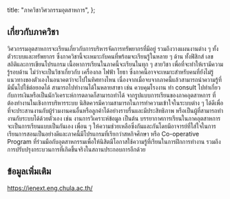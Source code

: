
title: "ภาควิชาวิศวกรรมอุตสาหการ",
};

<MajorHeader major={Major.ALL[1]} />

## เกี่ยวกับภาควิชา

วิศวกรรมอุตสาหการจะเรียนเกี่ยวกับการบริหารจัดการทรัพยากรที่มีอยู่ รวมถึงวางแผนงานต่าง ๆ ทั้งตัวระบบและทรัพยากร ซึ่งภาควิชานี้จะเหมาะกับคนที่พร้อมจะเรียนรู้ในหลาย ๆ ด้าน ทั้งฟิสิกส์ เลข สถิติและการเขียนโปรแกรม เนื้อหาการเรียนในภาคนี้จะเรียนในทุก ๆ สายวิชา เพื่อที่จะทำให้เรามีความรู้รอบด้าน ไม่ว่าจะเป็นวิชาเกี่ยวกับ เครื่องกล ไฟฟ้า โยธา ซึ่งภาคนี้อาจจะเหมาะสำหรับคนที่ยังไม่รู้แนวทางของตัวเองในอนาคตว่าจะไปในทิศทางไหน เนื่องจากเมื่อจบจากภาคนี้แล้วสามารถนำความรู้ที่มีนั้นไปใช้ต่อยอดได้ สามารถไปทำงานได้ในหลายสาขา เช่น ควบคุมโรงงาน ทำ consult ไปทำเกี่ยวกับการเงินหรือเป็นนักวิเคราะห์การตลาดก็สามารถทำได้ จากรูปแบบการเรียนของภาคอุตสาหการ ที่ต้องทํางานในเชิงการบริหารระบบ นิสิตควรมีความสามารถในการทําความเข้าใจในระบบต่าง ๆ ได้ดีเพื่อที่จะประสานงานกับผู้ร่วมงานคนอื่นหรือลูกค้าได้อย่างราบรื่นและมีประสิทธิภาพ หรือเป็นผู้ที่สามารถทํางานกับระบบได้ด้วยตัวเอง เช่น งานการวิเคราะห์ข้อมูล เป็นต้น บรรยากาศการเรียนในภาคอุตสาหการจะเป็นการเรียนแบบเป็นกันเอง เพื่อน ๆ ให้ความช่วยเหลือซึ่งกันและกันโดยมีอาจารย์ที่ใส่ใจในการเรียนการสอนเป็นอย่างดีและภาคนี้มีโปรแกรมที่เรียกว่าสหกิจศึกษา หรือ Co-operative Program ที่ร่วมมือกับอุตสาหกรรมเพื่อให้นิสิตมีโอกาสใช้ความรู้ที่เรียนในการฝึกการทํางาน รวมถึงการปรับปรุงกระบวนการที่เกิดขึ้นจริงในสถานประกอบการอีกด้วย

## ข้อมูลเพิ่มเติม

https://ienext.eng.chula.ac.th/
